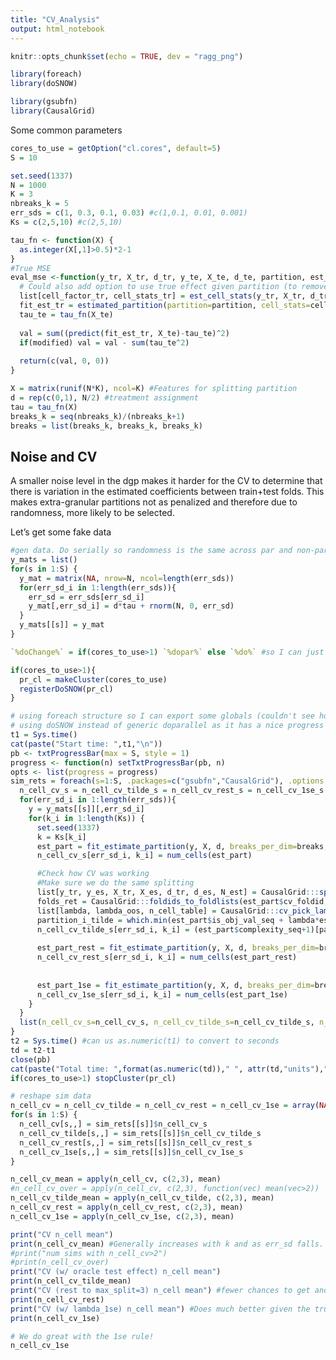 ```yaml
---
title: "CV_Analysis"
output: html_notebook
---
```


```r
knitr::opts_chunk$set(echo = TRUE, dev = "ragg_png")
```

```r
library(foreach)
library(doSNOW)

library(gsubfn)
library(CausalGrid)
```

Some common parameters
```r
cores_to_use = getOption("cl.cores", default=5)
S = 10

set.seed(1337)
N = 1000
K = 3
nbreaks_k = 5
err_sds = c(1, 0.3, 0.1, 0.03) #c(1,0.1, 0.01, 0.001)
Ks = c(2,5,10) #c(2,5,10)
```

```r
tau_fn <- function(X) {
  as.integer(X[,1]>0.5)*2-1
}
#True MSE
eval_mse <-function(y_tr, X_tr, d_tr, y_te, X_te, d_te, partition, est_plan, modified=TRUE, ...) {
  # Could also add option to use true effect given partition (to remove estimation variance)
  list[cell_factor_tr, cell_stats_tr] = est_cell_stats(y_tr, X_tr, d_tr, partition, est_plan=est_plan)
  fit_est_tr = estimated_partition(partition=partition, cell_stats=cell_stats_tr)
  tau_te = tau_fn(X_te)
  
  val = sum((predict(fit_est_tr, X_te)-tau_te)^2)
  if(modified) val = val - sum(tau_te^2) 
  
  return(c(val, 0, 0))
}
```

```r
X = matrix(runif(N*K), ncol=K) #Features for splitting partition
d = rep(c(0,1), N/2) #treatment assignment
tau = tau_fn(X)
breaks_k = seq(nbreaks_k)/(nbreaks_k+1)
breaks = list(breaks_k, breaks_k, breaks_k)
```


## Noise and CV
A smaller noise level in the dgp makes it harder for the CV to determine that there is variation in the estimated coefficients between train+test folds. This makes extra-granular partitions not as penalized and therefore due to randomness, more likely to be selected.

Let's get some fake data
```r
#gen data. Do serially so randomness is the same across par and non-par runs
y_mats = list()
for(s in 1:S) {
  y_mat = matrix(NA, nrow=N, ncol=length(err_sds))
  for(err_sd_i in 1:length(err_sds)){
    err_sd = err_sds[err_sd_i]
    y_mat[,err_sd_i] = d*tau + rnorm(N, 0, err_sd)
  }
  y_mats[[s]] = y_mat
}
```

```r
`%doChange%` = if(cores_to_use>1) `%dopar%` else `%do%` #so I can just change variable without changing other code for single-threaded

if(cores_to_use>1){
  pr_cl = makeCluster(cores_to_use)
  registerDoSNOW(pr_cl)
} 

# using foreach structure so I can export some globals (couldn't see how to do it with parLapply).
# using doSNOW instead of generic doparallel as it has a nice progress bar option.
t1 = Sys.time()
cat(paste("Start time: ",t1,"\n"))
pb <- txtProgressBar(max = S, style = 1)
progress <- function(n) setTxtProgressBar(pb, n)
opts <- list(progress = progress)
sim_rets = foreach(s=1:S, .packages=c("gsubfn","CausalGrid"), .options.snow = opts) %doChange% { #.errorhandling = "pass", .export=c("tau_fn", "eval_mse")
  n_cell_cv_s = n_cell_cv_tilde_s = n_cell_cv_rest_s = n_cell_cv_1se_s = matrix(NA, nrow=length(err_sds), ncol=length(Ks))
  for(err_sd_i in 1:length(err_sds)){
    y = y_mats[[s]][,err_sd_i]
    for(k_i in 1:length(Ks)) {
      set.seed(1337)
      k = Ks[k_i]
      est_part = fit_estimate_partition(y, X, d, breaks_per_dim=breaks, cv_folds=k)
      n_cell_cv_s[err_sd_i, k_i] = num_cells(est_part)

      #Check how CV was working
      #Make sure we do the same splitting
      list[y_tr, y_es, X_tr, X_es, d_tr, d_es, N_est] = CausalGrid:::split_sample(y, X, d, est_part$index_tr)
      folds_ret = CausalGrid:::foldids_to_foldlists(est_part$cv_foldid, k)
      list[lambda, lambda_oos, n_cell_table] = CausalGrid:::cv_pick_lambda(y=y_tr, X=X_tr, d=d_tr, folds_ret=folds_ret, nfolds=k, breaks_per_dim=breaks, X_range=est_part$partition$X_range, obj_fn=eval_mse_hat, est_plan=est_part$est_plan, cv_obj_fn=eval_mse)
      partition_i_tilde = which.min(est_part$is_obj_val_seq + lambda*est_part$complexity_seq)
      n_cell_cv_tilde_s[err_sd_i, k_i] = (est_part$complexity_seq+1)[partition_i_tilde]
      
      est_part_rest = fit_estimate_partition(y, X, d, breaks_per_dim=breaks, cv_folds=k, max_splits=2)
      n_cell_cv_rest_s[err_sd_i, k_i] = num_cells(est_part_rest)
      
      
      est_part_1se = fit_estimate_partition(y, X, d, breaks_per_dim=breaks, cv_folds=k, lambda_1se=TRUE)
      n_cell_cv_1se_s[err_sd_i, k_i] = num_cells(est_part_1se)
    }
  }
  list(n_cell_cv_s=n_cell_cv_s, n_cell_cv_tilde_s=n_cell_cv_tilde_s, n_cell_cv_rest_s=n_cell_cv_rest_s, n_cell_cv_1se_s=n_cell_cv_1se_s)
}
t2 = Sys.time() #can us as.numeric(t1) to convert to seconds
td = t2-t1
close(pb)
cat(paste("Total time: ",format(as.numeric(td))," ", attr(td,"units"),"\n"))
if(cores_to_use>1) stopCluster(pr_cl)
```

```r
# reshape sim data
n_cell_cv = n_cell_cv_tilde = n_cell_cv_rest = n_cell_cv_1se = array(NA, dim=c(S, length(err_sds), length(Ks))) 
for(s in 1:S) {
  n_cell_cv[s,,] = sim_rets[[s]]$n_cell_cv_s
  n_cell_cv_tilde[s,,] = sim_rets[[s]]$n_cell_cv_tilde_s
  n_cell_cv_rest[s,,] = sim_rets[[s]]$n_cell_cv_rest_s
  n_cell_cv_1se[s,,] = sim_rets[[s]]$n_cell_cv_1se_s
}
```

```r
n_cell_cv_mean = apply(n_cell_cv, c(2,3), mean)
#n_cell_cv_over = apply(n_cell_cv, c(2,3), function(vec) mean(vec>2))
n_cell_cv_tilde_mean = apply(n_cell_cv_tilde, c(2,3), mean)
n_cell_cv_rest = apply(n_cell_cv_rest, c(2,3), mean)
n_cell_cv_1se = apply(n_cell_cv_1se, c(2,3), mean)
```

```r
print("CV n_cell mean")
print(n_cell_cv_mean) #Generally increases with k and as err_sd falls. With k because can grow deeper partitions (more chances for good anomolous results) on the majority of the data and mostly because it's now harder to estimate test. The first reason is only minor (see that when restricting to max_split=3 we still see incrase from 2->5) and second reason still prevails (see next set where we do perfectly.). With this type of setup we'd always expect overly complex models (even if true DGP is more complicated than one split) as going below has true cost.
#print("num sims with n_cell_cv>2")
#print(n_cell_cv_over)
print("CV (w/ oracle test effect) n_cell mean")
print(n_cell_cv_tilde_mean)
print("CV (rest to max_split=3) n_cell mean") #fewer chances to get anomolously good results
print(n_cell_cv_rest)
print("CV (w/ lambda_1se) n_cell mean") #Does much better given the true objective function is flat .
print(n_cell_cv_1se)
```
```r
# We do great with the 1se rule!
n_cell_cv_1se
```